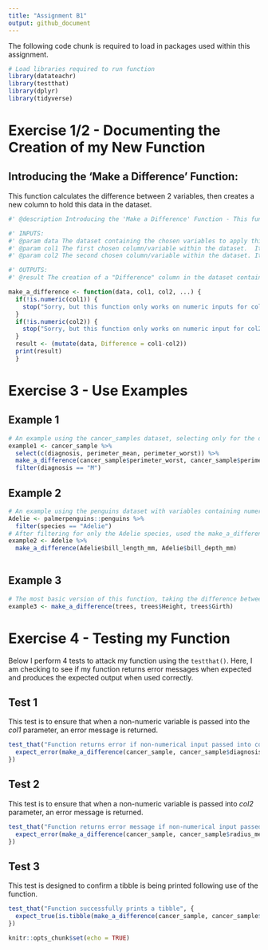```yaml
---
title: "Assignment B1"
output: github_document
---
```


The following code chunk is required to load in packages used within this assignment.

```r
# Load libraries required to run function
library(datateachr)
library(testthat)
library(dplyr)
library(tidyverse)
```

# Exercise 1/2 - Documenting the Creation of my New Function

## Introducing the 'Make a Difference' Function:
This function calculates the difference between 2 variables, then creates a new column to hold this data in the dataset.

```r
#' @description Introducing the 'Make a Difference' Function - This function calculates the difference between 2 variables, then creates a new column to hold these calculations in the dataset. 

#' INPUTS:
#' @param data The dataset containing the chosen variables to apply this function on
#' @param col1 The first chosen column/variable within the dataset.  It must contain only numeric values.
#' @param col2 The second chosen column/variable within the dataset. It must contain only numeric values.

#' OUTPUTS:
#' @result The creation of a "Difference" column in the dataset containing the calculated differences of all the data points between the 2 variables

make_a_difference <- function(data, col1, col2, ...) {
  if(!is.numeric(col1)) {
    stop("Sorry, but this function only works on numeric inputs for col1! You input a variable of class: ", class(col1))
  }
  if(!is.numeric(col2)) {
    stop("Sorry, but this function only works on numeric input for col2! You input a variable of class: ", class(col2))
  }
  result <- (mutate(data, Difference = col1-col2))
  print(result)
  }
```

# Exercise 3 - Use Examples
## Example 1
```r
# An example using the cancer_samples dataset, selecting only for the desired variables, and reporting the difference between perimeter_worst and perimeter_mean in malignant samples only
example1 <- cancer_sample %>% 
  select(c(diagnosis, perimeter_mean, perimeter_worst)) %>% 
  make_a_difference(cancer_sample$perimeter_worst, cancer_sample$perimeter_mean) %>% 
  filter(diagnosis == "M")
```
## Example 2
```r
# An example using the penguins dataset with variables containing numeric and NA values
Adelie <- palmerpenguins::penguins %>% 
  filter(species == "Adelie")
# After filtering for only the Adelie species, used the make_a_difference function to calculate the difference between bill length and depth
example2 <- Adelie %>% 
  make_a_difference(Adelie$bill_length_mm, Adelie$bill_depth_mm)
  
```

## Example 3
```r
# The most basic version of this function, taking the difference between tree Height and Girth values.
example3 <- make_a_difference(trees, trees$Height, trees$Girth)
```

# Exercise 4 - Testing my Function

Below I perform 4 tests to attack my function using the `testthat()`.  Here, I am checking to see if my function returns error messages when expected and produces the expected output when used correctly.

## Test 1
This test is to ensure that when a non-numeric variable is passed into the *col1* parameter, an error message is returned.

```r
test_that("Function returns error if non-numerical input passed into col1", {
  expect_error(make_a_difference(cancer_sample, cancer_sample$diagnosis, cancer_sample$radius_mean))
})

```

## Test 2
This test is to ensure that when a non-numeric variable is passed into *col2* parameter, an error message is returned.

```r
test_that("Function returns error message if non-numerical input passed into col2", {
  expect_error(make_a_difference(cancer_sample, cancer_sample$radius_mean, cancer_sample$diagnosis))
})
```

## Test 3
This test is designed to confirm a tibble is being printed following use of the function.
```r
test_that("Function successfully prints a tibble", {
  expect_true(is.tibble(make_a_difference(cancer_sample, cancer_sample$texture_worst, cancer_sample$texture_mean)))
})
```

```r
knitr::opts_chunk$set(echo = TRUE)
```